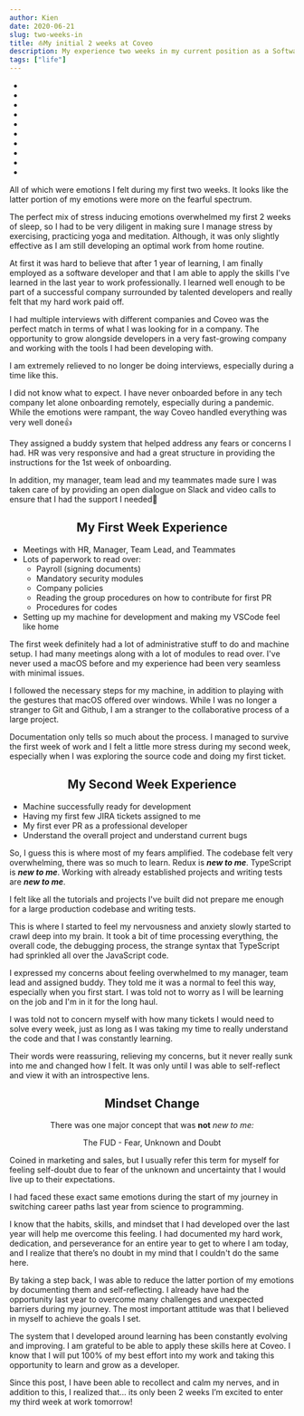 ```yaml
---
author: Kien
date: 2020-06-21
slug: two-weeks-in
title: ⛵My initial 2 weeks at Coveo
description: My experience two weeks in my current position as a Software Developer.
tags: ["life"]
---
```


<ul style={{  fontSize: `1.2rem`, textAlign: `center`, listStyleType: `none`}}>
  <li style={{color: `#08F334`}}><Twemoji text="😁Happy"/></li>
  <li style={{color: `#53de19`}}><Twemoji text="🙌Excited"/></li>
  <li style={{color: `#87d006`}}><Twemoji text="😄Lucky"/></li>
  <li style={{color: `#a6bf00`}}><Twemoji text="😬Nervous"/></li>
  <li style={{color: `#b4b200`}}><Twemoji text="😕Anxious"/></li>
  <li style={{color: `#ca9e00`}}><Twemoji text="😟Overwhelmed"/></li>
  <li style={{color: `#cf9500`}}><Twemoji text="🤯Stressed"/></li>
  <li style={{color: `#d68600`}}><Twemoji text="😫Pressured"/></li>
  <li style={{color: `#df7300`}}><Twemoji text="😱Worried"/></li>
  <li style={{color: `#e74e06`}}><Twemoji text="😨Fear"/></li>
</ul>



All of which were emotions I felt during my first two weeks. It looks like the latter portion of my emotions were more on the fearful spectrum.

The perfect mix of stress inducing emotions overwhelmed my first 2 weeks of sleep, so I had to be very diligent in making sure I manage stress by exercising, practicing yoga and meditation. Although, it was only slightly effective as I am still developing an optimal work from home routine.

<center style={{fontSize: `2rem`}}><Twemoji text="😁"/></center>

At first it was hard to believe that after 1 year of learning, I am finally employed as a software developer and that I am able to apply the skills I've learned in the last year to work professionally. I learned well enough to be part of a successful company surrounded by talented developers and really felt that my hard work paid off.

<center style={{fontSize: `2rem`}}><Twemoji text="🙌"/></center>

I had multiple interviews with different companies and Coveo was the perfect match in terms of what I was looking for in a company. The opportunity to grow alongside developers in a very fast-growing company and working with the tools I had been developing with.

<center style={{fontSize: `2rem`}}><Twemoji text="😄"/></center>

I am extremely relieved to no longer be doing interviews, especially during a time like this.

<center style={{fontSize: `2rem`}}><Twemoji text="😬"/></center>

I did not know what to expect. I have never onboarded before in any tech company let alone onboarding remotely, especially during a pandemic. While the emotions were rampant, the way Coveo handled everything was very well done👍

They assigned a buddy system that helped address any fears or concerns I had. HR was very responsive and had a great structure in providing the instructions for the 1st week of onboarding. 

In addition, my manager, team lead and my teammates made sure I was taken care of by providing an open dialogue on Slack and video calls to ensure that I had the support I needed🙏

## <center>My First Week Experience</center>

- Meetings with HR, Manager, Team Lead, and Teammates
- Lots of paperwork to read over:
  - Payroll (signing documents)
  - Mandatory security modules
  - Company policies
  - Reading the group procedures on how to contribute for first PR
  - Procedures for codes
- Setting up my machine for development and making my VSCode feel like home

The first week definitely had a lot of administrative stuff to do and machine setup. I had many meetings along with a lot of modules to read over. I've never used a macOS before and my experience had been very seamless with minimal issues.

I followed the necessary steps for my machine, in addition to playing with the gestures that macOS offered over windows. While I was no longer a stranger to Git and Github, I am a stranger to the collaborative process of a large project.

Documentation only tells so much about the process. I managed to survive the first week of work and I felt a little more stress during my second week, especially when I was exploring the source code and doing my first ticket.

## <center>My Second Week Experience</center>

- Machine successfully ready for development
- Having my first few JIRA tickets assigned to me
- My first ever PR as a professional developer
- Understand the overall project and understand current bugs


<center style={{fontSize: `2rem`}}><Twemoji text="😕😟🤯😫😱😨"/></center>

So, I guess this is where most of my fears amplified. The codebase felt very overwhelming, there was so much to learn. Redux is ***new to me***. TypeScript is ***new to me***. Working with already established projects and writing tests are ***new to me***.

I felt like all the tutorials and projects I've built did not prepare me enough for a large production codebase and writing tests.

This is where I started to feel my nervousness and anxiety slowly started to crawl deep into my brain. It took a bit of time processing everything, the overall code, the debugging process, the strange syntax that TypeScript had sprinkled all over the JavaScript code.

I expressed my concerns about feeling overwhelmed to my manager, team lead and assigned buddy. They told me it was a normal to feel this way, especially when you first start. I was told not to worry as I will be learning on the job and I'm in it for the long haul.

I was told not to concern myself with how many tickets I would need to solve every week, just as long as I was taking my time to really understand the code and that I was constantly learning.

Their words were reassuring, relieving my concerns, but it never really sunk into me and changed how I felt. It was only until I was able to self-reflect and view it with an introspective lens.

## <center>Mindset Change</center>
<center><p>There was one major concept that was <strong>not</strong> <i style={{color: `#f78c6c`}}>new to me:</i></p></center>

<center><p>The FUD - Fear, Unknown and Doubt</p></center>


Coined in marketing and sales, but I usually refer this term for myself for feeling self-doubt due to fear of the unknown and uncertainty that I would live up to their expectations.

I had faced these exact same emotions during the start of my journey in switching career paths last year from science to programming.

I know that the habits, skills, and mindset that I had developed over the last year will help me overcome this feeling. I had documented my hard work, dedication, and perseverance for an entire year to get to where I am today, and I realize that there’s no doubt in my mind that I couldn't do the same here.

By taking a step back, I was able to reduce the latter portion of my emotions by documenting them and self-reflecting. I already have had the opportunity last year to overcome many challenges and unexpected barriers during my journey. The most important attitude was that I believed in myself to achieve the goals I set.

The system that I developed around learning has been constantly evolving and improving. I am grateful to be able to apply these skills here at Coveo. I know that I will put 100% of my best effort into my work and taking this opportunity to learn and grow as a developer.

Since this post, I have been able to recollect and calm my nerves, and in addition to this, I realized that... its only been 2 weeks <Twemoji text="😅"/> I’m excited to enter my third week at work tomorrow!